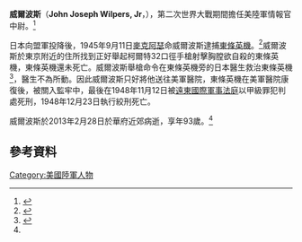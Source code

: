 {{Expand|time=2013-04-01T11:04:48+00:00 }}
{{Infobox Officeholder
| name = 威爾波斯
| original_name = 
| image = 
| country = 美國
| order = 
| birth_date = 1920年
| birth_place = [[File:US_flag_48_stars.svg|25px]] [[美利堅合眾國|美國]]
| death_date = 2013年2月28日 （93歲）
| death_place = {{USA}}[[華府|華府]]近郊
| spouse = 
| party = 
| profession =  [[美國陸軍|美國陸軍]]
| signature = 
| signaturesize = 
}}
'''威爾波斯'''（'''John Joseph Wilpers, Jr'''，{{bd|1920年||2013年|2月28日|catIdx=Wilpers, John}}），第二次世界大戰期間擔任美陸軍情報官中尉。<ref name=ct>{{cite web|url=http://news.chinatimes.com/forum/11051401/112013031500470.html|title=華府看天下－活捉東條英機 軍官辭世|author=傅建中|work=中國時報|date=2013-03-15|accessdate=2013-04-01|deadurl=yes|archiveurl=https://web.archive.org/web/20130318025346/http://news.chinatimes.com/forum/11051401/112013031500470.html|archivedate=2013-03-18}}</ref>

日本向盟軍投降後，1945年9月11日[[麥克阿瑟|麥克阿瑟]]命威爾波斯逮捕[[東條英機|東條英機]]。<ref name=ap>{{cite web|url=http://www.huffingtonpost.com/2013/03/04/john-j-wilpers-jr-dead-dies_n_2806914.html|title=John J. Wilpers Jr. Dead: Last Surviving Member Of WWII Unit That Captured Japan's Hideki Tojo Dies|author=Chris Carola|date=2013-03-04|accessdate=2013-04-01|archive-date=2016-03-08|archive-url=https://web.archive.org/web/20160308044745/http://www.huffingtonpost.com/2013/03/04/john-j-wilpers-jr-dead-dies_n_2806914.html|dead-url=no}}</ref>威爾波斯於東京附近的住所找到正好舉起柯爾特32口徑手槍射擊胸膛欲自殺的東條英機，東條英機還未死亡。威爾波斯舉槍命令在東條英機旁的日本醫生救治東條英機<ref>{{cite web|url=http://news.rti.org.tw/index_newsContent.aspx?nid=409491&id=2&id2=2|title=逮捕東條英機的最後倖存老兵去世 享年93歲|author=吳寧康|date=2013-03-05|accessdate=2013-04-01}}{{dead link|date=2017年12月 |bot=InternetArchiveBot |fix-attempted=yes }}</ref>，醫生不為所動。因此威爾波斯只好將他送往美軍醫院，東條英機在美軍醫院康復後，被關入監牢中，最後在1948年11月12日被[[遠東國際軍事法庭|遠東國際軍事法庭]]以甲級罪犯判處死刑，1948年12月23日執行絞刑死亡。

威爾波斯於2013年2月28日於華府近郊病逝，享年93歲。<ref name=ct />

== 參考資料 ==
{{reflist}}

[[Category:美國陸軍人物|Category:美國陸軍人物]]